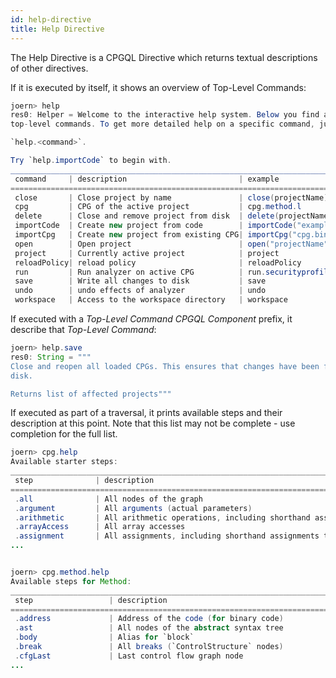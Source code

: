```yaml
---
id: help-directive
title: Help Directive
---
```


The Help Directive is a CPGQL Directive which returns textual descriptions of other directives.

If it is executed by itself, it shows an overview of Top-Level Commands:

```java
joern> help 
res0: Helper = Welcome to the interactive help system. Below you find a table of all available
top-level commands. To get more detailed help on a specific command, just type

`help.<command>`.

Try `help.importCode` to begin with.
_______________________________________________________________________________
 command     | description                         | example                  |
==============================================================================|
 close       | Close project by name               | close(projectName)       |
 cpg         | CPG of the active project           | cpg.method.l             |
 delete      | Close and remove project from disk  | delete(projectName)      |
 importCode  | Create new project from code        | importCode("example.jar")|
 importCpg   | Create new project from existing CPG| importCpg("cpg.bin.zip") |
 open        | Open project                        | open("projectName")      |
 project     | Currently active project            | project                  |
 reloadPolicy| reload policy                       | reloadPolicy             |
 run         | Run analyzer on active CPG          | run.securityprofile      |
 save        | Write all changes to disk           | save                     |
 undo        | undo effects of analyzer            | undo                     |
 workspace   | Access to the workspace directory   | workspace                |
```


If executed with a _Top-Level Command_ _CPGQL Component_ prefix, it describe that _Top-Level Command_:

```java
joern> help.save 
res0: String = """
Close and reopen all loaded CPGs. This ensures that changes have been flushed to
disk.

Returns list of affected projects"""
```

If executed as part of a traversal, it prints available steps and their description at this point. Note that this list may not be complete - use <tab> completion for the full list. 
```java
joern> cpg.help
Available starter steps:
______________________________________________________________________________________________________________________
 step              | description                                                                                     |
=====================================================================================================================|
 .all              | All nodes of the graph                                                                          |
 .argument         | All arguments (actual parameters)                                                               |
 .arithmetic       | All arithmetic operations, including shorthand assignments that perform arithmetic (e.g., '+=') |
 .arrayAccess      | All array accesses                                                                              |
 .assignment       | All assignments, including shorthand assignments that perform arithmetic (e.g., '+=')           |
...


joern> cpg.method.help
Available steps for Method:
___________________________________________________________________________
 step                 | description                                       |
==========================================================================|
 .address             | Address of the code (for binary code)             |
 .ast                 | All nodes of the abstract syntax tree             |
 .body                | Alias for `block`                                 |
 .break               | All breaks (`ControlStructure` nodes)             |
 .cfgLast             | Last control flow graph node                      |
...
```

